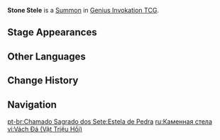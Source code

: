 {{Genius Invokation TCG Infobox
|title       = Stone Stele
|id          = 116031
|image       = Stone Stele Summon.png
|type        = Summon
|createdby   = Dominus Lapidis;Dominus Lapidis: Striking Stone
|summontype  = Character Card Skill
|usage       = 2
|effect      = '''End Phase:''' Deal 1 {{Color|Geo DMG}}.
}}
'''Stone Stele''' is a [[Summon]] in [[Genius Invokation TCG]].

==Stage Appearances==
{{Genius Invokation TCG Stage Appearances|createdby=Zhongli (Character Card)}}

==Other Languages==
{{Other Languages
|en      = Stone Stele
|zhs     = 岩脊
|zhs_rm  = Yánjǐ
|zht     = 岩脊
|zht_rm  = Yánjǐ
|zh_tl   = Stone Ridge
|ja      = 岩柱
|ja_rm   = Ganchuu{{Assumed}}
|ja_tl   = 
|ko      = 암주
|ko_rm   = 
|ko_tl   = 
|es      = Cresta de piedra
|es_tl   = Crest of Stone
|fr      = Dorsale rocheuse
|fr_tl   = Rock Ridge
|ru      = Каменная стела
|ru_tl   = Stone Stele
|th      = Stone Stele
|vi      = Vách Đá
|vi_tl   = 
|de      = Hügelkamm
|de_tl   = Hill Ridge
|id      = Stone Stele
|pt      = Estela de Pedra
|pt_tl   = 
|tr      = Dikili Taş
|tr_tl   = 
|it      = Stele di pietra
|it_tl   = 
}}

==Change History==
{{Change History|3.7}}

==Navigation==
{{Genius Invokation TCG Navbox|Summon}}

[[pt-br:Chamado Sagrado dos Sete:Estela de Pedra]]
[[ru:Каменная стела]]
[[vi:Vách Đá (Vật Triệu Hồi)]]